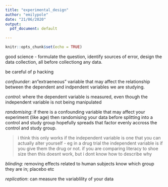 ```yaml
---
title: "experimental_design"
author: "emilypole"
date: "21/06/2020"
output:
  pdf_document: default

---
```


```r
knitr::opts_chunk$set(echo = TRUE)
```

good science - formulate the question, identify sources of error, design the data collection, all before collectiong any data.

be careful of p hacking

*confounder*: an"extraeneous" variable that may affect the relationship between the dependent and indpendent variables we are studying.

*control*: where the dependent variable is measured, even though the independent variable is not being manipulated

*randomising*: if there is a confounding variable that may affect your experiment (like age) then randomising your data before splitting into a control and study group hopefully spreads that factor evenly accross the control and study group.

> i think this only works if the independent variable is one that you can actually alter yourself - eg in a drug trial the independent variable is if you give them the drug or not. if you are comparing literacy to shoe size then this doesnt work, but i dont know how to describe why

*blinding*: removing effects related to human subjects know which group they are in; placebo etc

*replication*: can measure the variablility of your data


